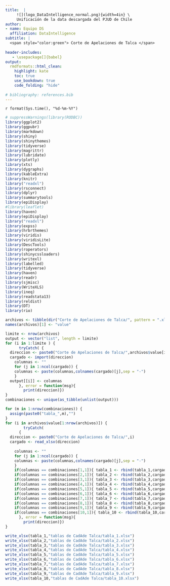 ```yaml
---
title:  | 
     ![](logo_DataIntelligence_normal.png){width=4in} \
     Unificación de la data descargada del PJUD de Chile
author:
- name: Equipo DS
  affiliation: DataIntelligence
subtitle: | 
  <span style="color:green"> Corte de Apelaciones de Talca </span> 
  
header-includes:
   - \usepackage[]{babel}
output:
  rmdformats::html_clean:
    highlight: kate
    toc: true
    use_bookdown: true
    code_folding: "hide"    
    
# bibliography: references.bib 
---
```


<!-- http://openaccess.uoc.edu/webapps/o2/bitstream/10609/64085/6/romancalafatiTFG0617memoria.pdf -->

`r format(Sys.time(), "%d-%m-%Y")`
<style type="text/css">
.main-container {
  max-width: 1600px;
  margin-left: 100px;
  margin-right: auto;
}
</style>

```r
# suppressWarnings(library(RODBC))
library(ggplot2)
library(ggpubr)
library(markdown)
library(shiny)
library(shinythemes)
library(tidyverse)
library(magrittr)
library(lubridate)
library(plotly)
library(xts)
library(dygraphs)
library(kableExtra)
library(knitr)
library("readxl")
library(rsconnect)
library(dplyr)
library(summarytools)
library(epiDisplay)
#library(leaflet)
library(haven)
library(epiDisplay)
library("readxl")
library(expss)
library(hrbrthemes)
library(viridis)
library(viridisLite)
library(DescTools)
library(roperators)
library(shinycssloaders)
library(writexl)
library(labelled)
library(tidyverse)
library(haven)
library(readr)
library(sjmisc)
library(WriteXLS)
library(ineq)
library(readstata13)
library(reldist)
library(DT)
library(rio)
```

```r
archivos <- tibble(dir("Corte de Apelaciones de Talca/", pattern = ".xlsx"))
names(archivos)[1] <- "value"
```

```r
limite <- nrow(archivos)
output <- vector("list", length = limite)
for (i in 1:limite ) {
      tryCatch( {
  direccion <- paste0("Corte de Apelaciones de Talca/",archivos$value[i])
  cargado <- import(direccion) 
    columnas <- ""
    for (j in 1:ncol(cargado)) {
    columnas <- paste(columnas,colnames(cargado)[j],sep = "-")
    }
  output[[i]] <- columnas
      }, error = function(msg){ 
        print(direccion)})
}
combinaciones <- unique(as_tibble(unlist(output)))
```

```r
for (m in 1:nrow(combinaciones)) {
  assign(paste0("tabla_",m),"")     
}
for (i in archivos$value[1:nrow(archivos)]) {
        tryCatch(
      {
  direccion <- paste0("Corte de Apelaciones de Talca/",i)
  cargado <- read_xlsx(direccion)  
  
    columnas <- ""
    for (j in 1:ncol(cargado)) { 
    columnas <- paste(columnas,colnames(cargado)[j],sep = "-")
    } 
    if(columnas == combinaciones[1,1]){ tabla_1 <- rbind(tabla_1,cargado)}
    if(columnas == combinaciones[2,1]){ tabla_2 <- rbind(tabla_2,cargado)}
    if(columnas == combinaciones[3,1]){ tabla_3 <- rbind(tabla_3,cargado)}
    if(columnas == combinaciones[4,1]){ tabla_4 <- rbind(tabla_4,cargado)}
    if(columnas == combinaciones[5,1]){ tabla_5 <- rbind(tabla_5,cargado)}
    if(columnas == combinaciones[6,1]){ tabla_6 <- rbind(tabla_6,cargado)}
    if(columnas == combinaciones[7,1]){ tabla_7 <- rbind(tabla_7,cargado)}
    if(columnas == combinaciones[8,1]){ tabla_8 <- rbind(tabla_8,cargado)}
    if(columnas == combinaciones[9,1]){ tabla_9 <- rbind(tabla_9,cargado)} 
    if(columnas == combinaciones[10,1]){ tabla_10 <- rbind(tabla_10,cargado)} 
      }, error = function(msg){
        print(direccion)})
}
```

```r
write_xlsx(tabla_1,"tablas de CadAde Talca/tabla_1.xlsx")
write_xlsx(tabla_2,"tablas de CadAde Talca/tabla_2.xlsx")
write_xlsx(tabla_3,"tablas de CadAde Talca/tabla_3.xlsx")
write_xlsx(tabla_4,"tablas de CadAde Talca/tabla_4.xlsx")
write_xlsx(tabla_5,"tablas de CadAde Talca/tabla_5.xlsx")
write_xlsx(tabla_6,"tablas de CadAde Talca/tabla_6.xlsx")
write_xlsx(tabla_7,"tablas de CadAde Talca/tabla_7.xlsx")
write_xlsx(tabla_8,"tablas de CadAde Talca/tabla_8.xlsx")
write_xlsx(tabla_9,"tablas de CadAde Talca/tabla_9.xlsx") 
write_xlsx(tabla_10,"tablas de CadAde Talca/tabla_10.xlsx") 
```

